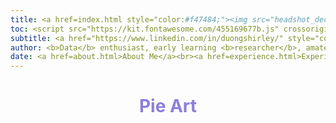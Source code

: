 ```yaml
---
title: <a href=index.html style="color:#f47484;"><img src="headshot_dec22.png"><br>Shirley Duong</a>
toc: <script src="https://kit.fontawesome.com/455169677b.js" crossorigin="anonymous"></script>
subtitle: <a href="https://www.linkedin.com/in/duongshirley/" style="color:#8c7edc;"><i class="fa-brands fa-linkedin" style="font-size:36px"></i></a> <a href="https://github.com/s-duong" style="color:#8c7edc;"><i class="fa fa-github" style="font-size:36px"></i></a> <a href="https://www.researchgate.net/profile/Shirley-Duong" style="color:#8c7edc;"><i class="fa-brands fa-researchgate" style="font-size:36px"></i></a> <a href="https://twitter.com/ShirleyDoesMath" style="color:#8c7edc;"><i class="fa-brands fa-square-twitter" style="font-size:36px"></i></a>
author: <b>Data</b> enthusiast, early learning <b>researcher</b>, amateur pie <b>artist</b>
date: <a href=about.html>About Me</a><br><a href=experience.html>Experience</a><br><a href=projects.html>Projects</a><br><a href=publications.html>Publications</a><br><a href=art.html><b>Pie Art</b></a><br><a href=credits.html>Credits</a>
---
```



<h1 style="text-align: center; color:#8c7edc;">Pie Art</h1>
